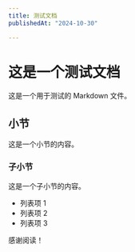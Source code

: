 ```yaml
---
title: 测试文档
publishedAt: "2024-10-30"

---
```


# 这是一个测试文档

这是一个用于测试的 Markdown 文件。

## 小节

这是一个小节的内容。

### 子小节

这是一个子小节的内容。

- 列表项 1
- 列表项 2
- 列表项 3

感谢阅读！